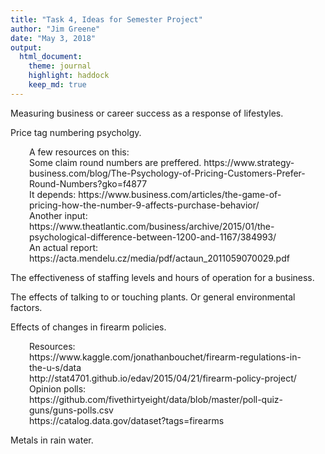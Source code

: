 ```yaml
---
title: "Task 4, Ideas for Semester Project"
author: "Jim Greene"
date: "May 3, 2018"
output: 
  html_document:
    theme: journal
    highlight: haddock
    keep_md: true
---
```


Measuring business or career success as a response of lifestyles.

Price tag numbering psycholgy.</br>
<div style="padding-left:30px; padding-right:30px;">
  A few resources on this:</br>
  Some claim round numbers are preffered. https://www.strategy-business.com/blog/The-Psychology-of-Pricing-Customers-Prefer-Round-Numbers?gko=f4877</br>
It depends:
  https://www.business.com/articles/the-game-of-pricing-how-the-number-9-affects-purchase-behavior/</br>
Another input:
  https://www.theatlantic.com/business/archive/2015/01/the-psychological-difference-between-1200-and-1167/384993/</br>
An actual report:
  https://acta.mendelu.cz/media/pdf/actaun_2011059070029.pdf
</div>

The effectiveness of staffing levels and hours of operation for a business.

The effects of talking to or touching plants. Or general environmental factors.

Effects of changes in firearm policies.</br>
<div style="padding-left:30px; padding-right:30px;">
  Resources:</br>
  https://www.kaggle.com/jonathanbouchet/firearm-regulations-in-the-u-s/data</br>
  http://stat4701.github.io/edav/2015/04/21/firearm-policy-project/</br>
Opinion polls:
  https://github.com/fivethirtyeight/data/blob/master/poll-quiz-guns/guns-polls.csv</br>
  https://catalog.data.gov/dataset?tags=firearms
</div>

Metals in rain water.

